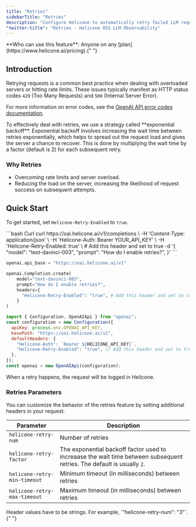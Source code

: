 ```yaml
---
title: "Retries"
sidebarTitle: "Retries"
description: "Configure Helicone to automatically retry failed LLM requests, overcoming rate limits and server issues using intelligent exponential backoff."
"twitter:title": "Retries - Helicone OSS LLM Observability"
---
```



<Info>
  **Who can use this feature**: Anyone on any
  [plan](https://www.helicone.ai/pricing).{" "}
</Info>

## Introduction

Retrying requests is a common best practice when dealing with overloaded servers or hitting rate limits. These issues typically manifest as HTTP status codes `429` (Too Many Requests) and `500` (Internal Server Error).

For more information on error codes, see the [OpenAI API error codes documentation](https://platform.openai.com/docs/guides/error-codes/api-errors).

<Accordion title="Learn About Exponential Backoff">
  To effectively deal with retries, we use a strategy called **exponential
  backoff**. Exponential backoff involves increasing the wait time between
  retries exponentially, which helps to spread out the request load and gives
  the server a chance to recover. This is done by multiplying the wait time by a
  factor (default is 2) for each subsequent retry.
</Accordion>

### Why Retries

- Overcoming rate limits and server overload.
- Reducing the load on the server, increasing the likelihood of request success on subsequent attempts.

## Quick Start

To get started, set `Helicone-Retry-Enabled` to `true`.

<CodeGroup>
```bash Curl
curl https://oai.helicone.ai/v1/completions \
  -H 'Content-Type: application/json' \
  -H 'Helicone-Auth: Bearer YOUR_API_KEY' \
  -H 'Helicone-Retry-Enabled: true' \ # Add this header and set to true
  -d '{
    "model": "text-davinci-003",
    "prompt": "How do I enable retries?",
}'
```

```python Python
openai.api_base = "https://oai.helicone.ai/v1"

openai.Completion.create(
    model="text-davinci-003",
    prompt="How do I enable retries?",
    headers={
      "Helicone-Retry-Enabled": "true", # Add this header and set to true
    }
)
```

```js Node
import { Configuration, OpenAIApi } from "openai";
const configuration = new Configuration({
  apiKey: process.env.OPENAI_API_KEY,
  basePath: "https://oai.helicone.ai/v1",
  defaultHeaders: {
    "Helicone-Auth": `Bearer ${HELICONE_API_KEY}`,
    "Helicone-Retry-Enabled": "true", // Add this header and set to true
  },
});
const openai = new OpenAIApi(configuration);
```

</CodeGroup>

<Check>When a retry happens, the request will be logged in Helicone. </Check>

### Retries Parameters

You can customize the behavior of the retries feature by setting additional headers in your request.

| Parameter                    | Description                                                                                                            |
| ---------------------------- | ---------------------------------------------------------------------------------------------------------------------- |
| `helicone-retry-num`         | Number of retries                                                                                                      |
| `helicone-retry-factor`      | The exponential backoff factor used to increaase the wait time between subsequent retries. The default is usually `2`. |
| `helicone-retry-min-timeout` | Minimum timeout (in milliseconds) between retries                                                                      |
| `helicone-retry-max-timeout` | Maximum timeout (in milliseconds) between retries                                                                      |

<Info>
  Header values have to be strings. For example, `"helicone-retry-num":
  "3"`.{" "}
</Info>

<QuestionsSection />

